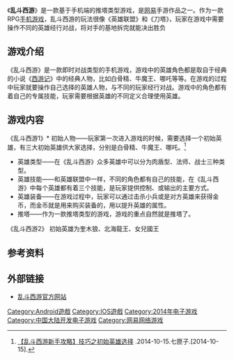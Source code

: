 {{NoteTA
| G1 = Games
| G2 = Games-zh
}}

《'''乱斗西游'''》是一款基于手机端的推塔类型游戏，是[[网易|网易]]手游作品之一。作为一款RPG[[手机游戏|手机游戏]]，乱斗西游的玩法很像《英雄联盟》和《刀塔》，玩家在游戏中需要操作不同的英雄经行对战，将对手的基地拆完就能决出胜负

== 游戏介绍 ==
《乱斗西游》是一款即时对战类型的手机游戏，游戏中的英雄角色都是取自于经典的小说《[[西游记|西游记]]》中的经典人物，比如白骨精、牛魔王、哪吒等等。在游戏的过程中玩家就要操作自己选择的英雄人物，与不同的玩家经行对战。游戏中的角色都有着自己的专属技能，玩家需要根据英雄的不同定义合理使用英雄。
== 游戏内容 ==
《乱斗西游1》* 初始人物——玩家第一次进入游戏的时候，需要选择一个初始英雄，有三大初始英雄供大家选择，分别是白骨精、牛魔王、哪吒。<ref>[http://ldxy.7xz.com/2014/19_1.html 【乱斗西游新手攻略】技巧之初始英雄选择] {{Wayback|url=http://ldxy.7xz.com/2014/19_1.html |date=20141030081810 }}.2014-10-15.七匣子.[2014-10-15].</ref>
* 英雄类型——在《乱斗西游》众多英雄中可以分为肉盾型、法师、战士三种类型。
* 英雄技能——和英雄联盟中一样，不同的角色都有自己的技能，在《乱斗西游》中每个英雄都有着三个技能，是玩家提供控制、或输出的主要方式。
* 英雄装备——在游戏过程中，玩家可以通过击杀小兵或是对方英雄来获得金币，而金币就是用来购买装备的，用以提升英雄的属性。
* 推塔——作为一款推塔类型的游戏，游戏的重点自然就是推塔了。
《乱斗西游2》
初始英雄为奎木狼、北海龍王、女兒國王

== 参考资料 ==
{{reflist|2}}

==外部链接==
*[http://ldxy.163.com/ 乱斗西游官方网站] {{Wayback|url=http://ldxy.163.com/ |date=20211006100729 }}

[[Category:Android遊戲|Category:Android遊戲]]
[[Category:IOS遊戲|Category:IOS遊戲]]
[[Category:2014年电子游戏|Category:2014年电子游戏]]
[[Category:中国大陆开发电子游戏|Category:中国大陆开发电子游戏]]
[[Category:网易网络游戏|Category:网易网络游戏]]
